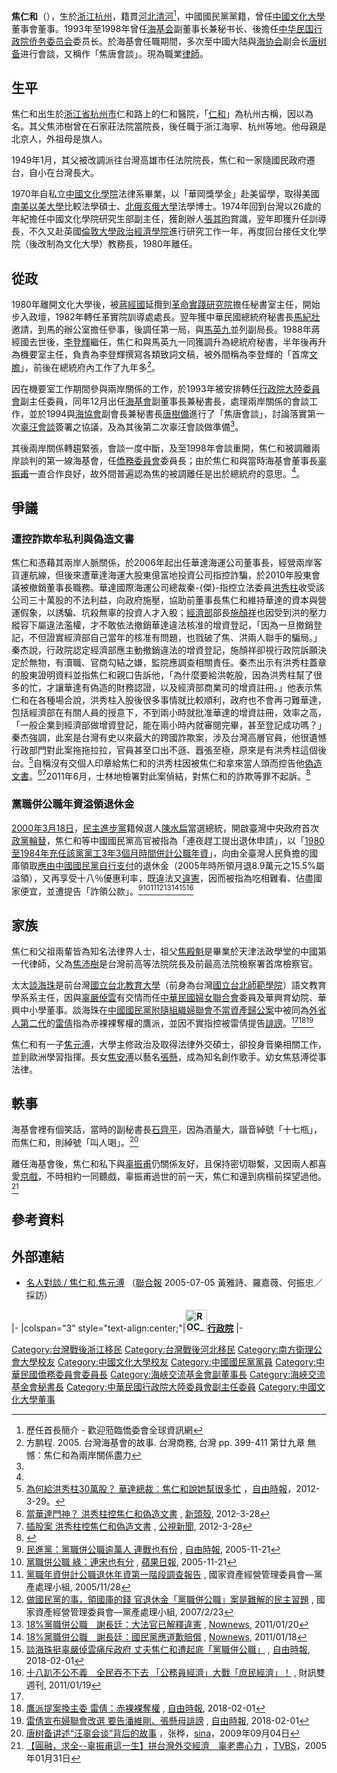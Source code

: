 {{Refimprove|time=2013-07-18T06:12:27+00:00}}
{{Infobox_Person
|name=焦仁和 
|image=
|occupation= 
|period = 
|birth_name= 
|Sex = 男
|籍貫 = [[河北省_(中華民國)|河北]][[清河縣|清河]]
|birth_place= {{ROC|浙江省}}[[杭州市|杭州市]]
|birth_date= {{birth date and age|1948|11|11}}
|death_date= 
|death_place=
|nationality ={{ROC}}
|religion = 
|party = {{KMT}}
|genre =
|spouse =談海珠
|relatives=焦沛樹（父）
|children=[[焦元溥|焦元溥]]（子）<br/>[[張懸|焦安溥]]（女）<br/>焦慈溥（女）
|educate =
*中國文化學院法律系
*美國南美以美大學比較法學碩士
*北俄亥俄大學法學博士
|past =
*中國文化大學董事會董事
*海基會副董事長兼秘書長
*中華民國行政院僑務委員會委員長
*振興醫療財團法人董事（2018年－）
|work =
|award =
}}
'''焦仁和'''（{{bd|1948年|11月11日||}}），生於[[浙江省_(中華民國)|浙江]][[杭州市|杭州]]，籍貫[[河北省_(中華民國)|河北]][[清河縣|清河]]<ref>歷任首長簡介 - 歡迎蒞臨僑委會全球資訊網</ref>，中國國民黨黨籍，曾任[[中國文化大學|中國文化大學]]董事會董事。1993年至1998年曾任[[海基会|海基会]]副董事长兼秘书长、後擔任[[中华民国|中华民国]][[行政院|行政院]][[侨务委员会|侨务委员会]]委员长。於海基會任職期間，多次至中國大陆與[[海协会|海协会]]副会长[[唐树备|唐树备]]进行會談，又稱作「焦唐會談」。現為職業[[律師|律師]]。

==生平==
焦仁和出生於[[浙江省|浙江省]][[杭州市|杭州市]]仁和路上的仁和醫院，「[[仁和縣|仁和]]」為杭州古稱，因以為名。其父焦沛樹曾在石家莊法院當院長，後任職于浙江海寧、杭州等地。他母親是北京人，外祖母是旗人。

1949年1月，其父被改調派往台灣高雄市任法院院長，焦仁和一家隨國民政府遷台，自小在台灣長大。

1970年自私立[[中國文化學院|中國文化學院]]法律系畢業，以「華岡獎學金」赴美留學，取得美國[[南美以美大學|南美以美大學]]比較法學碩士、[[北俄亥俄大學|北俄亥俄大學]]法學博士。1974年回到台灣以26歲的年紀擔任中國文化學院研究生部副主任，獲創辦人[[張其昀|張其昀]]賞識，翌年即獲升任訓導長，不久又赴英國[[倫敦政治經濟學院|倫敦大學政治經濟學院]]進行研究工作一年，再度回台接任文化學院（後改制為文化大學）教務長，1980年離任。

==從政==
1980年離開文化大學後，被[[蔣經國|蔣經國]]延攬到[[革命實踐研究院|革命實踐研究院]]擔任秘書室主任，開始步入政壇，1982年轉任革實院訓導處處長。翌年獲中華民國總統府秘書長[[馬紀壯|馬紀壯]]邀請，到馬的辦公室擔任參事，後調任第一局，與[[馬英九|馬英九]]並列副局長。1988年蔣經國去世後，[[李登輝|李登輝]]繼任，焦仁和與馬英九一同獲調升為總統府秘書，半年後再升為機要室主任，負責為李登輝撰寫各類致詞文稿，被外間稱為李登輝的「首席[[文膽|文膽]]」，前後在總統府內工作了九年多<ref name="multiple">方鹏程. 2005. 台灣海基會的故事. 台灣商務, 台灣 pp. 399-411 第廿九章 無憾：焦仁和為兩岸關係盡力</ref>。

因在機要室工作期間參與兩岸關係的工作，於1993年被安排轉任[[行政院大陸委員會|行政院大陸委員會]]副主任委員，同年12月出任[[海基會|海基會]]副董事長兼秘書長，處理兩岸關係的會談工作，並於1994與[[海協會|海協會]]副會長兼秘書長[[唐樹備|唐樹備]]進行了「焦唐會談」，討論落實第一次[[辜汪會談|辜汪會談]]簽署之協議，及為其後第二次辜汪會談做準備<ref name="multiple" />。

其後兩岸關係轉趨緊張，會談一度中斷，及至1998年會談重開，焦仁和被調離兩岸談判的第一線海基會，任[[僑務委員會|僑務委員會]]委員長；由於焦仁和與當時海基會董事長[[辜振甫|辜振甫]]一直合作良好，故外間普遍認為焦的被調離任是出於總統府的意思。<ref name="multiple" />。

==爭議==
===遭控詐欺牟私利與偽造文書===
焦仁和憑藉其兩岸人脈關係，於2006年起出任華達海運公司董事長，經營兩岸客貨運航線，但後來遭華達海運大股東億富地投資公司指控詐騙，於2010年股東會議被撤銷董事長職務。華達國際海運公司總裁秦-{傑}-指控立法委員[[洪秀柱|洪秀柱]]收受該公司三十萬股的不法利益，向政府施壓，協助前董事長焦仁和維持華達的資本與營運假象，以誘騙、坑殺無辜的投資人才入股；[[中華民國經濟部|經濟部]]部長[[施顏祥|施顏祥]]也因受到洪的壓力縱容下屬違法濫權，才不敢依法撤銷華達違法核准的增資登記，「因為一旦撤銷登記，不但證實經濟部自己當年的核准有問題，也戮破了焦、洪兩人聯手的騙局。」秦杰說，行政院認定經濟部應主動撤銷違法的增資登記，施顏祥卻視行政院訴願決定於無物，有瀆職、官商勾結之嫌，監院應調查相關責任。秦杰出示有洪秀柱蓋章的股東證明資料並指焦仁和親口告訴他，「為什麼要給洪乾股，因為洪秀柱幫了很多的忙，才讓華達有偽造的財務認證，以及經濟部商業司的增資註冊。」他表示焦仁和在各種場合說，洪秀柱入股後很多事情就比較順利，政府也不會再刁難華達，包括經濟部在有關人員的授意下，不到兩小時就批准華達的增資註冊，效率之高，「一般企業到經濟部做增資登記，能在兩小時內就審閱完畢，甚至登記成功嗎？」秦杰強調，此案是台灣有史以來最大的跨國詐欺案，涉及台灣高層官員，他很遺憾行政部門對此案拖拖拉拉，官員甚至口出不遜、囂張至極，原來是有洪秀柱這個後台。<ref>[http://www.libertytimes.com.tw/2012/new/mar/29/today-p4.htm 為何給洪秀柱30萬股？ 華達總裁︰焦仁和說她幫很多忙] {{Wayback|url=http://www.libertytimes.com.tw/2012/new/mar/29/today-p4.htm |date=20131208075002 }}，[[自由時報|自由時報]]，2012-3-29。</ref>自稱沒有交個人印章給焦仁和的洪秀柱因被焦仁和拿來當人頭而控告他[[偽造文書|偽造文書]]。<ref>[https://newtalk.tw/news/view/2012-03-28/23643 當華達門神？ 洪秀柱控焦仁和偽造文書] {{Wayback|url=https://newtalk.tw/news/view/2012-03-28/23643 |date=20190502194136 }}, [[新頭殼|新頭殼]], 2012-3-28</ref><ref>[https://news.pts.org.tw/article/206414?NEENO=206414 插股案 洪秀柱控焦仁和偽造文書] {{Wayback|url=https://news.pts.org.tw/article/206414?NEENO=206414 |date=20190815075106 }}, [[公視新聞|公視新聞]], 2012-3-28</ref>2011年6月，士林地檢署對此案偵結，對焦仁和的詐欺等罪不起訴。<ref>{{Cite web |url=http://www.chinatimes.com/newspapers/20131215000952-260603 |title=老夥伴嗆億富地創辦人：秦杰來台投資多是假買賣 |access-date=2016-02-09 |archive-date=2019-05-02 |archive-url=https://web.archive.org/web/20190502204343/https://www.chinatimes.com/newspapers/20131215000952-260603 |dead-url=no }}</ref>

===黨職併公職年資溢領退休金===
[[2000年中華民國總統選舉|2000年3月18日]]，[[民主進步黨|民主進步黨]]籍候選人[[陳水扁|陳水扁]]當選總統，開啟臺灣中央政府首次[[政黨輪替|政黨輪替]]，焦仁和等中國國民黨高官被指為「連夜趕工提出退休申請」，以「[[退休軍公教人員優惠存款#黨職併公職|1980至1984年充任該黨黨工3年3個月時間併計公職年資]]」，向由全臺灣人民負擔的國庫領取[[中國國民黨黨產爭議#國庫輸送|應由中國國民黨自行支付]]的退休金（2005年時所領月退8.9萬元之15.5%屬溢領），又再享受十八％優惠利率，既違法又[[違憲|違憲]]，因而被指為吃相難看、佔盡國家便宜，並遭提告「詐領公款」。<ref>[http://news.ltn.com.tw/news/focus/paper/44349 民進黨：黨職併公職逾萬人 連戰也有份] {{Wayback|url=http://news.ltn.com.tw/news/focus/paper/44349 |date=20180202072015 }}, [[自由時報|自由時報]], 2005-11-21</ref><ref>[https://tw.appledaily.com/headline/daily/20051121/2216492/黨職併公職綠：連宋也有分 黨職併公職 綠：連宋也有分] {{Wayback|url=https://tw.appledaily.com/headline/daily/20051121/2216492/%E9%BB%A8%E8%81%B7%E4%BD%B5%E5%85%AC%E8%81%B7%E7%B6%A0%EF%BC%9A%E9%80%A3%E5%AE%8B%E4%B9%9F%E6%9C%89%E5%88%86 |date=20190815000059 }}, [[蘋果日報|蘋果日報]], 2005-11-21</ref><ref>[http://old.cipas.gov.tw/igpa.nat.gov.tw/ct940a.html?xItem=1320&ctNode=71&mp=1 黨職年資併計公職退休年資第一階段調查報告] {{Wayback|url=http://old.cipas.gov.tw/igpa.nat.gov.tw/ct940a.html?xItem=1320&ctNode=71&mp=1 |date=20180203005722 }}, 國家資產經營管理委員會—黨產處理小組, 2005/11/28</ref><ref>[http://old.cipas.gov.tw/igpa.nat.gov.tw/cte9a6.html?xItem=1084&ctNode=37&mp=1 做國民黨的事，領國庫的錢 官退休金「黨職併公職」案是難解的民主習題] {{Wayback|url=http://old.cipas.gov.tw/igpa.nat.gov.tw/cte9a6.html?xItem=1084&ctNode=37&mp=1 |date=20190124055211 }}, 國家資產經營管理委員會—黨產處理小組, 2007/2/23</ref><ref>[https://www.nownews.com/news/20110120/569728 18%黨職併公職　謝長廷：大法官已解釋違憲] {{Wayback|url=https://www.nownews.com/news/20110120/569728 |date=20180202071946 }}, [[Nownews|Nownews]], 2011/01/20</ref><ref>[https://www.nownews.com/news/20110118/570859 18%黨職併公職　謝長廷：國民黨應道歉賠償] {{Wayback|url=https://www.nownews.com/news/20110118/570859 |date=20180202071957 }}, [[Nownews|Nownews]], 2011/01/18</ref><ref NAME="起底">[http://news.ltn.com.tw/news/politics/breakingnews/2328950?utm_medium=P 談海珠挺辜嚴倬雲痛斥政府 丈夫焦仁和遭起底「黨職併公職」] {{Wayback|url=http://news.ltn.com.tw/news/politics/breakingnews/2328950?utm_medium=P |date=20191201144736 }}, [[自由時報|自由時報]], 2018-02-01</ref><ref>[http://www.wealth.com.tw/article_in.aspx?nid=828&pg=1 十八趴不公不義　全民吞不下去 「公務員經濟」大戰「庶民經濟」！] {{Wayback|url=http://www.wealth.com.tw/article_in.aspx?nid=828&pg=1 |date=20180203005717 }}, 財訊雙週刊, 2011/01/19</ref>

==家族==
焦仁和父祖兩輩皆為知名法律界人士，祖父[[焦殿魁|焦殿魁]]是畢業於天津法政學堂的中國第一代律師，父為[[焦沛樹|焦沛樹]]是台灣前高等法院院長及前最高法院檢察署首席檢察官。

太太[[談海珠|談海珠]]是前台灣[[國立台北教育大學|國立台北教育大學]]（前身為台灣[[國立台北師範學院|國立台北師範學院]]）語文教育學系系主任，因與[[辜嚴倬雲|辜嚴倬雲]]有交情而任[[中華民國婦女聯合會|中華民國婦女聯合會]]委員及華興育幼院、華興中小學董事。談海珠在[[不當黨產處理委員會|中國國民黨附隨組織婦聯會不當資產歸公案]]中被同為[[外省人第二代|外省人第二代]]的[[雷倩|雷倩]]指為赤裸裸奪權的鷹派，並因不實指控被雷倩提告[[誹謗|誹謗]]。<ref NAME="起底"/><ref>[http://news.ltn.com.tw/news/focus/paper/1173690 鷹派提案換主委 雷倩：赤裸裸奪權] {{Wayback|url=http://news.ltn.com.tw/news/focus/paper/1173690 |date=20210106143005 }}, [[自由時報|自由時報]], 2018-02-01</ref><ref>[http://news.ltn.com.tw/news/politics/breakingnews/2329770 雷倩宣布婦聯會改選 要告潘維剛、張懸母誹謗] {{Wayback|url=http://news.ltn.com.tw/news/politics/breakingnews/2329770 |date=20191129025124 }}, [[自由時報|自由時報]], 2018-02-01</ref>

焦仁和有一子[[焦元溥|焦元溥]]，大學主修政治及取得法律外交碩士，卻投身音樂相關工作，並到歐洲學習指揮。長女[[焦安溥|焦安溥]]以藝名[[張懸|張懸]]，成為知名創作歌手。幼女焦慈溥從事法律。

==軼事==
海基會裡有個笑話，當時的副秘書長[[石齊平|石齊平]]，因為酒量大，諧音綽號「十七瓶」，而焦仁和，則綽號「叫人喝」。<ref>[http://news.sina.com.cn/c/2009-09-04/200718583052_4.shtml 唐树备讲述“汪辜会谈”背后的故事] {{Wayback|url=http://news.sina.com.cn/c/2009-09-04/200718583052_4.shtml |date=20190815195358 }}，张桦，[[sina|sina]]，2009年09月04日</ref>

離任海基會後，焦仁和私下與[[辜振甫|辜振甫]]仍關係友好，且保持密切聯繫，又因兩人都喜愛[[京戲|京戲]]，不時相約一同聽戲，辜振甫過世的前一天，焦仁和還到病榻前探望過他。<ref>[http://www.tvbs.com.tw/news/news_list.asp?no=alisa20050131223316 【圓融，求全--辜振甫這一生】拼台灣外交經濟　辜老盡心力] {{Wayback|url=http://www.tvbs.com.tw/news/news_list.asp?no=alisa20050131223316 |date=20050329153110 }}，[[TVBS|TVBS]]，2005年01月31日</ref>

==參考資料==
{{Reflist}}

==外部連結==
*[http://mag.udn.com/mag/people/itempage.jsp?f_SUB_ID=972 名人對談 / 焦仁和.焦元溥] {{Wayback|url=http://mag.udn.com/mag/people/itempage.jsp?f_SUB_ID=972 |date=20080229123127 }}（[[聯合報|聯合報]] 2005-07-05 黃雅詩、羅嘉薇、何振忠／採訪）

{{start box}}
{{s-gov|roc}}
|-
|colspan="3" style="text-align:center;"|'''[[File:ROC_Executive_Yuan_Logo.svg|35px]][[行政院|行政院]]'''
|-
{{s-before|[[祝基瀅|祝基瀅]]}}
{{s-title|[[中華民國僑務委員會|僑務委員會委員長]]<br><small>第十三任<br>1998年2月5日－2000年5月20日}}
{{s-after|[[張富美_(政治人物)|張富美]]}}
{{end box}}
{{authority control}}
{{DEFAULTSORT:Jiao焦}}

[[Category:台灣戰後浙江移民|Category:台灣戰後浙江移民]]
[[Category:台灣戰後河北移民|Category:台灣戰後河北移民]]
[[Category:南方衛理公會大學校友|Category:南方衛理公會大學校友]]
[[Category:中國文化大學校友|Category:中國文化大學校友]]
[[Category:中國國民黨黨員|Category:中國國民黨黨員]]
[[Category:中華民國僑務委員會委員長|Category:中華民國僑務委員會委員長]]
[[Category:海峽交流基金會副董事長|Category:海峽交流基金會副董事長]]
[[Category:海峽交流基金會秘書長|Category:海峽交流基金會秘書長]]
[[Category:中華民國行政院大陸委員會副主任委員|Category:中華民國行政院大陸委員會副主任委員]]
[[Category:中國文化大學董事|Category:中國文化大學董事]]